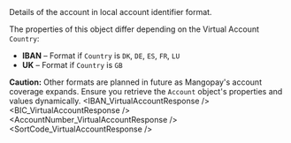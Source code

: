 
<ResponseField name="Account" type="object">
Details of the account in local account identifier format.

The properties of this object differ depending on the Virtual Account `Country`:
- **IBAN** – Format if `Country` is `DK`, `DE`, `ES`, `FR`, `LU`
- **UK** – Format if `Country` is `GB`

**Caution:** Other formats are planned in future as Mangopay's account coverage expands. Ensure you retrieve the `Account` object's properties and values dynamically.
<Tabs>
<Tab title="IBAN format">
<Expandable title="properties" defaultOpen>
<IBAN_VirtualAccountResponse />
<BIC_VirtualAccountResponse />
</Expandable>
</Tab>
<Tab title="UK format">
<Expandable title="properties" defaultOpen>
<AccountNumber_VirtualAccountResponse />
<SortCode_VirtualAccountResponse />
</Expandable>  
</Tab>
</Tabs>
</ResponseField>